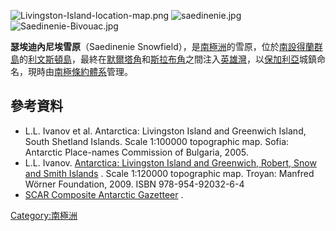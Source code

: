 [[Image:Livingston-Island-location-map.png|thumb]]
[[Image:saedinenie.jpg|thumb]]
[[Image:Saedinenie-Bivouac.jpg|thumb]]

'''瑟埃迪內尼埃雪原'''（Saedinenie Snowfield），是[[南極洲|南極洲]]的雪原，位於[[南設得蘭群島|南設得蘭群島]]的[[利文斯頓島|利文斯頓島]]，最終在[[默爾塔角|默爾塔角]]和[[斯拉布角|斯拉布角]]之間注入[[英雄灣|英雄灣]]，以[[保加利亞|保加利亞]]城鎮命名，現時由[[南極條約體系|南極條約體系]]管理。

{{coord|62|32|36|S|60|13|38|W|display=title}} 

==參考資料==
* L.L. Ivanov et al. Antarctica: Livingston Island and Greenwich Island, South Shetland Islands. Scale 1:100000 topographic map. Sofia: Antarctic Place-names Commission of Bulgaria, 2005.
* L.L. Ivanov. [http://apcbg.org/image023.jpg Antarctica: Livingston Island and Greenwich, Robert, Snow and Smith Islands] {{Wayback|url=http://apcbg.org/image023.jpg |date=20080424075823 }}. Scale 1:120000 topographic map.  Troyan: Manfred Wörner Foundation, 2009.  ISBN 978-954-92032-6-4
* [http://data.aad.gov.au/aadc/gaz/scar/ SCAR Composite Antarctic Gazetteer] {{WebCite|url=https://www.webcitation.org/5ug2CfC7m?url=http://data.aad.gov.au/aadc/gaz/scar/ |date=20101202140255 |dateformat=iso }}.

{{Antarctica-geo-stub}}
[[Category:南極洲|Category:南極洲]]